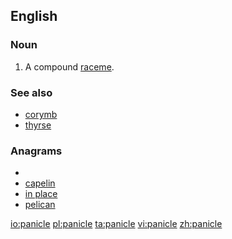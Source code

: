 ==English==
{{wikipedia}}
===Noun===
{{en-noun}}

# {{botany}} A compound [[raceme]].

===See also===
* [[corymb]]
* [[thyrse]]

===Anagrams===
* {{alphagram|aceilnp}}
* [[capelin#English|capelin]]
* [[in place#English|in place]]
* [[pelican#English|pelican]]

[[io:panicle]]
[[pl:panicle]]
[[ta:panicle]]
[[vi:panicle]]
[[zh:panicle]]